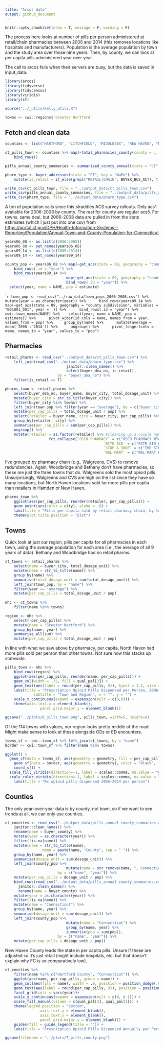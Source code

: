 ```yaml
---
title: "Arcos data"
output: github_document
---
```


```r
knitr::opts_chunk$set(echo = T, message = F, warning = F)
```

The process here looks at number of pills per person administered at retail/chain pharmacies between 2006 and 2014 (this removes locations like hospitals and manufacturers). Population is the average population by town and the study area over those nine years. Then, by county, we can look at per capita pills administered year over year.

The call to arcos fails when their servers are busy, but the data is saved in input_data.

```r
library(arcos)
library(tidyverse)
library(tidycensus)
library(viridis)
library(sf)

source("../_utils/kelly_utils.R")

towns <- cwi::regions$`Greater Hartford`
```

## Fetch and clean data

```r
counties <- list("HARTFORD", "LITCHFIELD", "MIDDLESEX", "NEW HAVEN", "NEW LONDON", "TOLLAND", "WINDHAM")

ct_pills_town <- counties %>% map(~total_pharmacies_county(county = ., state = "CT", key = "WaPo")) %>% 
	bind_rows()

pills_annual_county_summaries <- summarized_county_annual(state = "CT", key = "WaPo")

pharm_type <- buyer_addresses(state = "CT", key = "WaPo") %>% 
	mutate(is_retail = if_else(grepl("RETAIL|CHAIN", BUYER_BUS_ACT), T, F))

write_csv(ct_pills_town, file = "../output_data/ct_pills_town.csv")
write_csv(pills_annual_county_summaries, file = "../output_data/pills_annual_county_summaries.csv")
write_csv(pharm_type, file = "../output_data/pharm_type.csv")
```

A ton of population calls since this straddles ACS survey rollouts. Only acs1 available for 2006-2008 by county. The rest for county are regular acs5. For towns, same deal, but 2006–2008 data are pulled in from the state estimates (which I just put into one csv) from <https://portal.ct.gov/DPH/Health-Information-Systems--Reporting/Population/Annual-Town-and-County-Population-for-Connecticut>

```r
years06_08 <- as.list(c(2006:2008))
years06_08 <- set_names(years06_08)
years09_14 <- as.list(c(2009:2014))
years09_14 <- set_names(years09_14)

county_pop <- years06_08 %>% map(~get_acs(state = 09, geography = "county", variables = "B01001_001", year = ., survey = "acs1")) %>%
	bind_rows(.id = "year") %>% 
	bind_rows(years09_14 %>%
							map(~get_acs(state = 09, geography = "county", variables = "B01001_001", year = .)) %>%
							bind_rows(.id = "year")) %>% 
  select(year, name = NAME, pop = estimate)
```

````r
town_pop <- read_csv("../raw_data/town_pops_2006-2008.csv") %>%
	mutate(year = as.character(year)) %>% 
	bind_rows(years09_14 %>% map(~get_acs(state = 09, geography = "county subdivision", variables = "B01001_001", year = .)) %>% 
	bind_rows(.id = "year") %>% 
	cwi::town_names(NAME) %>% 
  select(year, name = NAME, pop = estimate)) %>% 
	pivot_wider(id_cols = name, names_from = year, values_from = pop) %>%
	group_by(name) %>% 
	mutate(average = mean(`2006`:`2014`)) %>% 
	ungroup() %>% 
	pivot_longer(cols = -name, names_to = "year", values_to = "pop")
```

## Pharmacies

```r
retail_pharms <- read_csv("../output_data/ct_pills_town.csv") %>% 
	left_join(read_csv("../output_data/pharm_type.csv") %>%
							janitor::clean_names() %>% 
							select(buyer_dea_no, is_retail),
						by = "buyer_dea_no") %>% 
	filter(is_retail == T)

pharms_town <- retail_pharms %>% 
	select(buyer_dea_no, buyer_name, buyer_city, total_dosage_unit) %>% 
	mutate(buyer_city = str_to_title(buyer_city)) %>% 
	filter(buyer_city %in% towns) %>% 
	left_join(town_pop %>% filter(year == "average"), by = c("buyer_city" = "name")) %>% 
	mutate(per_cap_pills = total_dosage_unit / pop) %>% 
	select(retailer = buyer_name, city = buyer_city, per_cap_pills) %>% #combining by retailer
	group_by(retailer, city) %>% 
	summarise(per_cap_pills = sum(per_cap_pills)) %>% 
	ungroup() %>% 
	mutate(retailer = as.factor(retailer) %>% #cleaning up a couple names
				 	fct_collapse(`OSCO PHARMACY` = c("OSCO PHARMACY #7452/210", "OSCO PHARMACY #7454/213"),
				 							 `RITE AID` = c("RITE AID OF CONNECTICUT INC", "RITE AID OF CONNECTICUT, INC."),
				 							 `STOP & SHOP` = c("THE STOP & SHOP SUPERMARKET", "THE STOP & SHOP SUPERMARKT CO", "THE STOP & SHOP SUPERMARTK CO"),
				 							 `WAL-MART` = c("WAL-MART PHARMACY 10-3545", "WAL-MART PHARMACY 10-5439")))
```

I've grouped by pharmacy chain (e.g., Walgreens, CVS) to remove redundancies. Again, Woodbridge and Bethany don't have pharmacies, so these are just the three towns that do. Walgreens sold the most opioid pills. Unsurprisingly, Walgreens and CVS are high on the list since they have so many locations, but North Haven locations sold far more pills per capita than retailers in Hamden or New Haven.

```r
pharms_town %>% 
	ggplot(aes(per_cap_pills, reorder(retailer, per_cap_pills))) +
	geom_point(aes(color = city), alpha = .8) +
	labs(title = "Pills per capita sold by retail pharmacy chain, by town") +
	theme(plot.title.position = "plot")
```

## Towns

Quick look at just our region, pills per capita for all pharmacies in each town, using the average population for each area (i.e., the average of all 9 years of data). Bethany and Woodbridge had no retail pharms.

```r
ct_towns <- retail_pharms %>% 
	select(name = buyer_city, total_dosage_unit) %>% 
	mutate(name = str_to_title(name)) %>% 
	group_by(name) %>% 
	summarise(total_dosage_unit = sum(total_dosage_unit)) %>% 
	left_join(town_pop, by = "name") %>% 
	filter(year == "average") %>% 
	mutate(per_cap_pills = total_dosage_unit / pop)
	
nhc <- ct_towns %>% 
	filter(name %in% towns)

region <- nhc %>% 
	select(-per_cap_pills) %>% 
	mutate(name = "Greater Hartford") %>% 
	group_by(name, year) %>% 
	summarise_all(sum) %>% 
	mutate(per_cap_pills = total_dosage_unit / pop)
```

In line with what we saw above by pharmacy, per capita, North Haven had more pills sold per person than other towns. Not sure how this stacks up statewide.

```r
pills_town <- nhc %>% 
	bind_rows(region) %>% 
	ggplot(aes(per_cap_pills, reorder(name, per_cap_pills))) +
	geom_col(width = .75, fill = qual_pal[3]) +
	geom_text(aes(label = round(per_cap_pills, 0)), hjust = 1.2, size = 3.5) +
	labs(title = "Prescription Opioid Pills Dispensed per Person, 2006–2014",
			 subtitle = "Town and Region", x = "", y = "") +
	scale_x_continuous(expand = expansion(mult = c(0,0))) +
	theme(axis.text.x = element_blank(),
				panel.grid.major.y = element_blank())

ggsave("../plots/6_pills_town.png", pills_town, width=5, height=6)
```

Of the 114 towns with values, our region looks pretty middle of the road. Might make sense to look at these alongside ODs or ED encounters.

```r
towns_sf <- cwi::town_sf %>% left_join(ct_towns, by = "name")
border <- cwi::town_sf %>% filter(name %in% towns)

ggplot() +
  geom_sf(data = towns_sf, aes(geometry = geometry, fill = per_cap_pills, color = per_cap_pills)) +
	geom_sf(data = border, aes(geometry = geometry), color = "black", fill = NA) +
	coord_sf() +
  scale_fill_viridis(direction=-1, label = scales::comma, na.value = "grey80") +
  scale_color_viridis(direction=-1, label = scales::comma, na.value = "grey80") +
	labs(title = "Rx opioid pills dispensed 2006–2014 per person")
```

## Counties

The only year-over-year data is by county, not town, so if we want to see trends at all, we can only use counties.

```r
ct_counties <- read_csv("../output_data/pills_annual_county_summaries.csv") %>% 
	janitor::clean_names() %>% 
	rename(name = buyer_county) %>% 
	mutate(year = as.character(year)) %>% 
	filter(!is.na(name)) %>% 
	mutate(name = str_to_title(name),
				 name = paste(name, "County", sep = " ")) %>% 
	group_by(name, year) %>% 
	summarise(dosage_unit = sum(dosage_unit)) %>% 
	left_join(county_pop %>% 
							mutate(name = str_remove(name, ", Connecticut")),
						by = c("name", "year")) %>% 
	mutate(per_cap_pills = dosage_unit / pop) %>% 
	bind_rows(read_csv("../output_data/pills_annual_county_summaries.csv") %>% 
	  janitor::clean_names() %>% 
	  rename(name = buyer_county) %>% 
  	mutate(year = as.character(year)) %>% 
  	filter(!is.na(name)) %>% 
  	mutate(name = "Connecticut") %>% 
  	group_by(name, year) %>% 
  	summarise(dosage_unit = sum(dosage_unit)) %>% 
  	left_join(county_pop %>% 
							mutate(name = "Connecticut") %>% 
							group_by(name, year) %>% 
							summarise(pop = sum(pop)),
						by = c("name", "year")) %>% 
	mutate(per_cap_pills = dosage_unit / pop))
```

New Haven County leads the state in per capita pills. Unsure if these are adjusted so it's just retail (might include hospitals, etc. but that doesn't explain why FC is so comparatively low).
```r
ct_counties %>% 
	filter(name %in% c("Hartford County", "Connecticut")) %>% 
	ggplot(aes(name, per_cap_pills, group = name)) +
	geom_col(aes(fill = name), width = .9, position = position_dodge(.9)) +
	geom_text(aes(label = round(per_cap_pills, 0)), position = position_dodge(.9), size = 3, vjust = 1.3) +
	facet_grid(cols = vars(year))+
	scale_y_continuous(expand = expansion(mult = c(0, 0.1))) +
	scale_fill_manual(values = c(qual_pal[3], qual_pal[1])) +
	theme(legend.position = "bottom",
				axis.text.y = element_blank(),
				axis.text.x = element_blank(), 
				panel.grid.major.y = element_blank()) +
	guides(fill = guide_legend(title = "")) +
	labs(title = "Prescription Opioid Pills Dispensed Annually per Person, 2006–2014", subtitle = "County and State", x = "", y = "")

ggsave(filename = "../plots/7_pills_county.png")
```